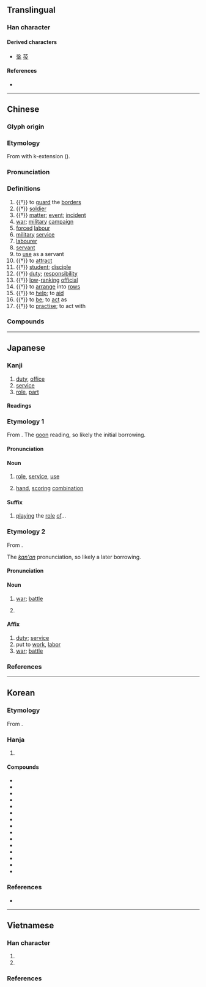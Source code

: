 {{also|伇}}
{{character info}}
==Translingual==

===Han character===
{{Han char|rn=60|rad=彳|as=04|sn=7|four=27247|canj=HOHNE|ids=⿰彳殳}}

====Derived characters====
* [[垼]] [[䓈]]

====References====
* {{Han ref|kx=0365.180|dkj=10057|dj=0685.120|hdz=20814.230|uh=5F79|ud=24441|bh=A7D0|bd=42960}}

----

==Chinese==
{{zh-forms}}

===Glyph origin===
{{Han etym}}

===Etymology===
From {{och-l|為|to do|id=1}} with k-extension ({{zh-ref|Schuessler, 2007}}).

===Pronunciation===
{{zh-pron
|m=yì
|m-s=yuo2
|c=jik6
|c-t=vet5
|g=yt6
|h=pfs=yi̍t;gd=yid6
|j=ieh4
|mb=ià/ĭ
|md=ĭk
|mn=ia̍h/xm,zz,tw:e̍k/qz:ia̍k
|mn_note=ia̍h - vernacular, e̍k/ia̍k - literary
|mn-t=hiah8
|w=5hhioq
|x=y6
|mc=y
|oc=y
|ma=y
|cat=v,n
}}

===Definitions===
{{zh-hanzi}}

# {{†}} to [[guard]] the [[border]]s
# {{†}} [[soldier]]
# {{†}} [[matter]]; [[event]]; [[incident]]
# [[war]]; [[military]] [[campaign]]
# [[forced]] [[labour]]
# [[military]] [[service]]
# [[labourer]]
# [[servant]]
# to [[use]] as a servant
# {{†}} to [[attract]]
# {{†}} [[student]]; [[disciple]]
# {{†}} [[duty]]; [[responsibility]]
# {{†}} [[low]]-[[ranking]] [[official]]
# {{†}} to [[arrange]] into [[row]]s
# {{†}} to [[help]]; to [[aid]]
# {{†}} to [[be]]; to [[act]] as
# {{†}} to [[practise]]; to act with

===Compounds===
{{zh-der|役夫|備役|惠州之役|停役|傜役|募役|廝役|勞役|伕役|常備兵役|夜役軍牢|一身兩役|免役|役別|侍役|役使動物|復役|執役|役子|役種|役畜|役男|役物|役損|役役|奴役|夫役|僱役|君子于役|外役監獄|庚子之役|差役|兵役節|丁役|役屬|僕役|役使|徭役|國民兵役|兵役|役齡|力役|兵役課|公役|工役|役期|祗役|服役|戍役|禁役|拘役|斗筲役|當役|督役|無能為役|甲申之役|服兵役|現役軍人|現役|捕役|營營役役|番役|物役|戰役|行役|轉役|預備役|賤役|補充兵役|賦役|義役|茶役|頭役|門役|除役|貪官蠹役|長役夢魂|衙役|采石之役|革役|罰役|退役|退除役|課役}}

----

==Japanese==

===Kanji===
{{ja-kanji|grade=3|rs=彳04}}

# [[duty]], [[office]]
# [[service]]
# [[role]], [[part]]

====Readings====
{{ja-readings
|goon=やく
|kanon=えき
|kun=つとめ-, えだち-
|nanori=え, えん, えんの, おうこ, おうせ, おおせ, まもり, まもる
}}

===Etymology 1===
{{ja-kanjitab|やく|yomi=o}}
From {{der|ja|ltc|sort=やく|-}} {{ltc-l|役|id=1}}. The [[呉音#Japanese|goon]] reading, so likely the initial borrowing.

====Pronunciation====
{{ja-pron|y=go|やく|acc=2|acc_ref=DJR}}

====Noun====
{{ja-noun|やく}}

# [[role]], [[service]], [[use]]
# {{lb|ja|card games|mahjong|sort=やく}} [[hand]], [[score|scoring]] [[combination]]

====Suffix====
{{ja-pos|suffix|やく}}

# [[play]]ing the [[role]] [[of]]...
#: {{ja-usex|[[w:ja:涼宮ハルヒ|涼%宮ハルヒ]]'''役'''の[[w:ja:平野綾|平%野 綾]]さん|^すず%みや ^ハルヒ-'''やく''' の ^ひら%の ^あや-さん|{{w|Aya Hirano}}, who voices {{w|Haruhi Suzumiya}}}}

===Etymology 2===
{{ja-kanjitab|えき|yomi=kanon}}
From {{der|ja|ltc|sort=えき|-}} {{ltc-l|役|id=1}}.

The ''[[漢音#Japanese|kan'on]]'' pronunciation, so likely a later borrowing.

====Pronunciation====
{{ja-pron|えき|acc=1|acc_ref=DJR|y=kanon}}

====Noun====
{{ja-noun|えき}}

# [[war]]; [[battle]]
# {{lb|ja|archaic}} {{rfdef|ja}}

====Affix====
{{ja-pos|affix|えき}}

# [[duty]]; [[service]]
# put to [[work]], [[labor]]
# [[war]]; [[battle]]

===References===
<references/>

----

==Korean==

===Etymology===
From {{der|ko|ltc|-}} {{ltc-l|役}}.

{{hanja-dongguk|ᄋᆑᆨ〮|yuyek}}

{{hanja-hunmong|역〮|yek|人類#중02A}}

===Hanja===
{{ko-hanja-search}}
{{ko-hanja|부리다|부릴|역}}

# {{hanja form of|역|[[duty]]; [[role]]}}

====Compounds====
{{der-top3|Compounds}}
* {{ko-l|역할|役割}}
* {{ko-l|징역|懲役}}
* {{ko-l|용역|用役}}
* {{ko-l|현역|現役}}
* {{ko-l|병역|兵役}}
* {{ko-l|고역|苦役}}
* {{ko-l|주역|主役}}
* {{ko-l|노역|勞役}}
* {{ko-l|악역|惡役}}
* {{ko-l|전역|戰役}}
* {{ko-l|복역|服役}}
* {{ko-l|퇴역|退役}}
* {{ko-l|부역|賦役}}
* {{ko-l|단역|端役}}
* {{ko-l|대역|代役}}
{{der-bottom}}

===References===
* {{R:hanjadoc|3243}}

----

==Vietnamese==

===Han character===
{{vi-readings|rs=彳04
|hanviet=dịch-tdcndg;tdcntd;gdhn;tvctdhv;hvttd;tchvtd
|phienthiet=
|nom=dịch-tdcndg;tdcntd;gdhn, việc-tdcndg;tdcntd;gdhn;btcn, diếc-tdcndg
}}

# {{han tu form of|dịch|[[service]], [[work]]}}
# {{nom form of|việc|[[work]], [[job]], [[business]], [[matter]], [[affair]]}}

===References===
<references/>